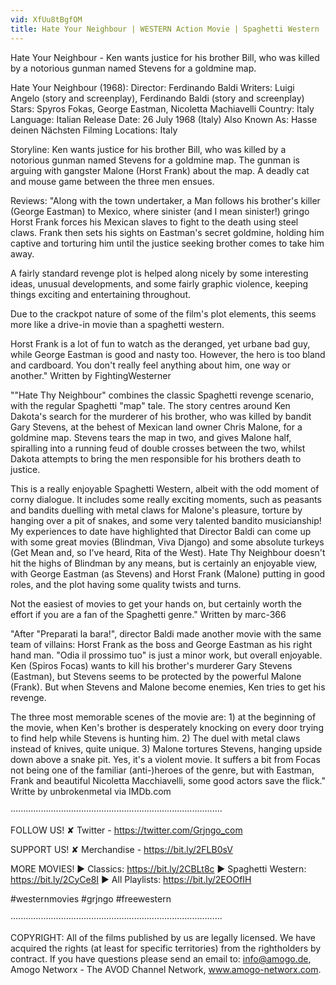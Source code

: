 ```yaml
---
vid: XfUu8tBgfOM
title: Hate Your Neighbour | WESTERN Action Movie | Spaghetti Western | English | Cowboy Film
---
```


Hate Your Neighbour  - Ken wants justice for his brother Bill, who was killed by a notorious gunman named Stevens for a goldmine map.

Hate Your Neighbour (1968):
 Director: Ferdinando Baldi
Writers: Luigi Angelo (story and screenplay), Ferdinando Baldi (story and screenplay) 
Stars: Spyros Fokas, George Eastman, Nicoletta Machiavelli 
Country: Italy
Language: Italian
Release Date: 26 July 1968 (Italy) 
Also Known As: Hasse deinen Nächsten 
Filming Locations: Italy 

Storyline:
Ken wants justice for his brother Bill, who was killed by a notorious gunman named Stevens for a goldmine map. The gunman is arguing with gangster Malone (Horst Frank) about the map. A deadly cat and mouse game between the three men ensues.

Reviews:
"Along with the town undertaker, a Man follows his brother's killer (George Eastman) to Mexico, where sinister (and I mean sinister!) gringo Horst Frank forces his Mexican slaves to fight to the death using steel claws. Frank then sets his sights on Eastman's secret goldmine, holding him captive and torturing him until the justice seeking brother comes to take him away.

A fairly standard revenge plot is helped along nicely by some interesting ideas, unusual developments, and some fairly graphic violence, keeping things exciting and entertaining throughout.

Due to the crackpot nature of some of the film's plot elements, this seems more like a drive-in movie than a spaghetti western.

Horst Frank is a lot of fun to watch as the deranged, yet urbane bad guy, while George Eastman is good and nasty too. However, the hero is too bland and cardboard. You don't really feel anything about him, one way or another." Written by FightingWesterner

""Hate Thy Neighbour" combines the classic Spaghetti revenge scenario, with the regular Spaghetti "map" tale. The story centres around Ken Dakota's search for the murderer of his brother, who was killed by bandit Gary Stevens, at the behest of Mexican land owner Chris Malone, for a goldmine map. Stevens tears the map in two, and gives Malone half, spiralling into a running feud of double crosses between the two, whilst Dakota attempts to bring the men responsible for his brothers death to justice.

This is a really enjoyable Spaghetti Western, albeit with the odd moment of corny dialogue. It includes some really exciting moments, such as peasants and bandits duelling with metal claws for Malone's pleasure, torture by hanging over a pit of snakes, and some very talented bandito musicianship! My experiences to date have highlighted that Director Baldi can come up with some great movies (Blindman, Viva Django) and some absolute turkeys (Get Mean and, so I've heard, Rita of the West). Hate Thy Neighbour doesn't hit the highs of Blindman by any means, but is certainly an enjoyable view, with George Eastman (as Stevens) and Horst Frank (Malone) putting in good roles, and the plot having some quality twists and turns.

Not the easiest of movies to get your hands on, but certainly worth the effort if you are a fan of the Spaghetti genre." Written by marc-366

"After "Preparati la bara!", director Baldi made another movie with the same team of villains: Horst Frank as the boss and George Eastman as his right hand man. "Odia il prossimo tuo" is just a minor work, but overall enjoyable. Ken (Spiros Focas) wants to kill his brother's murderer Gary Stevens (Eastman), but Stevens seems to be protected by the powerful Malone (Frank). But when Stevens and Malone become enemies, Ken tries to get his revenge.

The three most memorable scenes of the movie are: 1) at the beginning of the movie, when Ken's brother is desperately knocking on every door trying to find help while Stevens is hunting him. 2) The duel with metal claws instead of knives, quite unique. 3) Malone tortures Stevens, hanging upside down above a snake pit. Yes, it's a violent movie. It suffers a bit from Focas not being one of the familiar (anti-)heroes of the genre, but with Eastman, Frank and beautiful Nicoletta Macchiavelli, some good actors save the flick." Writte by unbrokenmetal via IMDb.com

····················································································

FOLLOW US!
✘ Twitter - https://twitter.com/Grjngo_com

SUPPORT US!
✘ Merchandise - https://bit.ly/2FLB0sV

MORE MOVIES! 
► Classics: https://bit.ly/2CBLt8c 
► Spaghetti Western: https://bit.ly/2CyCe8I 
► All Playlists: https://bit.ly/2EOOfIH 

#westernmovies #grjngo #freewestern

····················································································

COPYRIGHT: All of the films published by us are legally licensed. We have acquired the rights (at least for specific territories) from the rightholders by contract. If you have questions please send an email to: info@amogo.de, Amogo Networx - The AVOD Channel Network, www.amogo-networx.com.